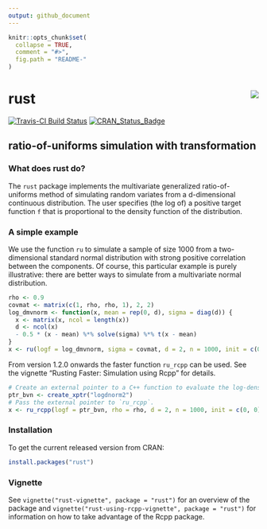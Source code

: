 ```yaml
---
output: github_document
---
```


<!-- README.md is generated from README.Rmd. Please edit that file -->

```r
knitr::opts_chunk$set(
  collapse = TRUE,
  comment = "#>",
  fig.path = "README-"
)
```

# rust <img src="tools/rust_logo.png" align="right" />

[![Travis-CI Build Status](https://travis-ci.org/paulnorthrop/rust.svg?branch=master)](https://travis-ci.org/paulnorthrop/rust) 
[![CRAN_Status_Badge](https://www.r-pkg.org/badges/version/rust)](https://cran.r-project.org/package=rust)

## ratio-of-uniforms simulation with transformation

### What does rust do?

The `rust` package implements the multivariate generalized ratio-of-uniforms method of simulating random variates from a d-dimensional continuous distribution.  The user specifies (the log of) a positive target function `f` that is proportional to the density function of the distribution.  

### A simple example

We use the function `ru` to simulate a sample of size 1000 from a two-dimensional standard normal distribution with strong positive correlation between the components.  Of course, this particular example is purely illustrative: there are better ways to simulate from a multivariate normal distribution.

```r
rho <- 0.9
covmat <- matrix(c(1, rho, rho, 1), 2, 2)
log_dmvnorm <- function(x, mean = rep(0, d), sigma = diag(d)) {
  x <- matrix(x, ncol = length(x))
  d <- ncol(x)
  - 0.5 * (x - mean) %*% solve(sigma) %*% t(x - mean)
}
x <- ru(logf = log_dmvnorm, sigma = covmat, d = 2, n = 1000, init = c(0, 0))
```

From version 1.2.0 onwards the faster function `ru_rcpp` can be used.  See the vignette "Rusting Faster: Simulation using Rcpp" for details.

```r
# Create an external pointer to a C++ function to evaluate the log-density.
ptr_bvn <- create_xptr("logdnorm2")
# Pass the external pointer to `ru_rcpp`.
x <- ru_rcpp(logf = ptr_bvn, rho = rho, d = 2, n = 1000, init = c(0, 0))
```

### Installation

To get the current released version from CRAN:

```r
install.packages("rust")
```

### Vignette

See `vignette("rust-vignette", package = "rust")` for an overview of the package and `vignette("rust-using-rcpp-vignette", package = "rust")` for information on how to take advantage of the Rcpp package.
